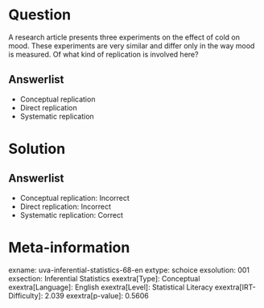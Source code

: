 Question
========

A research article presents three experiments on the effect of cold on mood. These experiments are very similar and differ only in the way mood is measured. Of what kind of replication is involved here?

Answerlist
----------

* Conceptual replication
* Direct replication
* Systematic replication

Solution
========

Answerlist
----------

* Conceptual replication: Incorrect
* Direct replication: Incorrect
* Systematic replication: Correct

Meta-information
================
exname: uva-inferential-statistics-68-en
extype: schoice
exsolution: 001
exsection: Inferential Statistics
exextra[Type]: Conceptual
exextra[Language]: English
exextra[Level]: Statistical Literacy
exextra[IRT-Difficulty]: 2.039
exextra[p-value]: 0.5606

